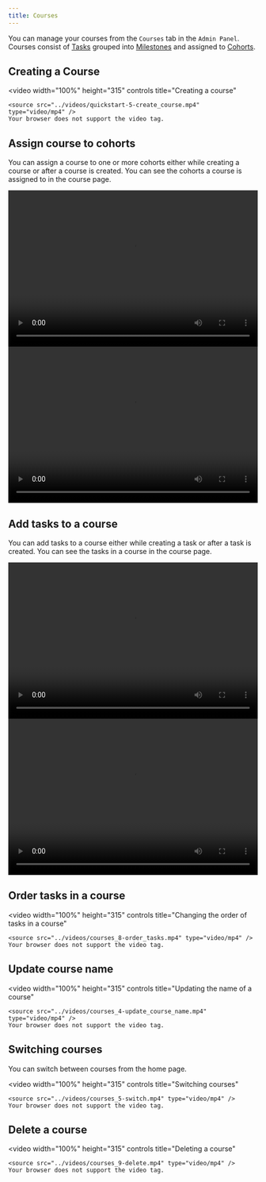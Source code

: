 ```yaml
---
title: Courses
---
```


You can manage your courses from the `Courses` tab in the `Admin Panel`. Courses consist of [Tasks](/key_concepts/tasks) grouped into [Milestones](/key_concepts/milestones) and assigned to [Cohorts](/key_concepts/cohorts).

## Creating a Course

<video
    width="100%"
    height="315"
    controls
    title="Creating a course"
>
    <source src="../videos/quickstart-5-create_course.mp4" type="video/mp4" />
    Your browser does not support the video tag.
</video>


## Assign course to cohorts

You can assign a course to one or more cohorts either while creating a course or after a course is created. You can see the cohorts a course is assigned to in the course page.

<AccordionGroup>
  <Accordion icon="plus" title="While creating a course">
    <video
      width="100%"
      height="315"
      controls
      title="Assigning a course to a cohort"
    >
      <source src="../videos/quickstart-5-create_course.mp4" type="video/mp4" />
      Your browser does not support the video tag.
    </video>
  </Accordion>
  <Accordion icon="pencil" title="After a course is created">
    <video
      width="100%"
      height="315"
      controls
      title="Updating the cohorts of a course"
    >
      <source src="../videos/courses_3-update_cohort.mp4" type="video/mp4" />
      Your browser does not support the video tag.
    </video>
  </Accordion>
</AccordionGroup>

## Add tasks to a course

You can add tasks to a course either while creating a task or after a task is created. You can see the tasks in a course in the course page.

<AccordionGroup>
  <Accordion icon="plus" title="While creating a task">
    <video
      width="100%"
      height="315"
      controls
      title="Adding a task to a course while creating a task"
    >
      <source src="../videos/courses_6-add_task_create.mp4" type="video/mp4" />
      Your browser does not support the video tag.
    </video>
  </Accordion>
  <Accordion icon="pencil" title="After a task is created">
    <video
      width="100%"
      height="315"
      controls
      title="Adding a task to a course after creating a task"
    >
      <source src="../videos/courses_7-add_task_edit.mp4" type="video/mp4" />
      Your browser does not support the video tag.
    </video>
  </Accordion>
</AccordionGroup>

## Order tasks in a course

<video
    width="100%"
    height="315"
    controls
    title="Changing the order of tasks in a course"
>
    <source src="../videos/courses_8-order_tasks.mp4" type="video/mp4" />
    Your browser does not support the video tag.
</video>

## Update course name

<video
    width="100%"
    height="315"
    controls
    title="Updating the name of a course"
>
    <source src="../videos/courses_4-update_course_name.mp4" type="video/mp4" />
    Your browser does not support the video tag.
</video>


## Switching courses

You can switch between courses from the home page.

<video
    width="100%"
    height="315"
    controls
    title="Switching courses"
>
    <source src="../videos/courses_5-switch.mp4" type="video/mp4" />
    Your browser does not support the video tag.
</video>


## Delete a course

<video
    width="100%"
    height="315"
    controls
    title="Deleting a course"
>
    <source src="../videos/courses_9-delete.mp4" type="video/mp4" />
    Your browser does not support the video tag.
</video>